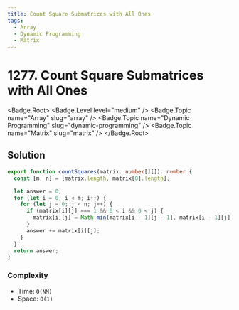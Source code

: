 ```yaml
---
title: Count Square Submatrices with All Ones
tags:
  - Array
  - Dynamic Programming
  - Matrix
---
```


# 1277. Count Square Submatrices with All Ones

<Badge.Root>
  <Badge.Level level="medium" />
  <Badge.Topic name="Array" slug="array" />
  <Badge.Topic name="Dynamic Programming" slug="dynamic-programming" />
  <Badge.Topic name="Matrix" slug="matrix" />
</Badge.Root>

## Solution

```typescript filename="solution.ts" copy
export function countSquares(matrix: number[][]): number {
  const [m, n] = [matrix.length, matrix[0].length];

  let answer = 0;
  for (let i = 0; i < m; i++) {
    for (let j = 0; j < n; j++) {
      if (matrix[i][j] === 1 && 0 < i && 0 < j) {
        matrix[i][j] = Math.min(matrix[i - 1][j - 1], matrix[i - 1][j], matrix[i][j - 1]) + 1;
      }
      answer += matrix[i][j];
    }
  }
  return answer;
}
```

### Complexity

- Time: `O(NM)`
- Space: `O(1)`

<ProblemLink
  codingSite="leetcode"
  href="https://leetcode.com/problems/count-square-submatrices-with-all-ones"
  title="Count Square Submatrices with All Ones"
/>

